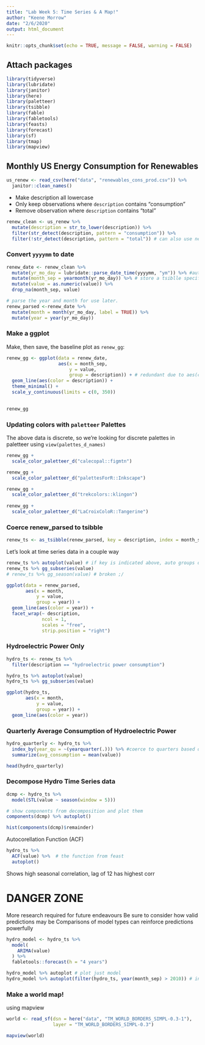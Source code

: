 ```yaml
---
title: "Lab Week 5: Time Series & A Map!"
author: "Keene Morrow"
date: "2/6/2020"
output: html_document
---
```


```r
knitr::opts_chunk$set(echo = TRUE, message = FALSE, warning = FALSE)
```

## Attach packages
```r
library(tidyverse)
library(lubridate)
library(janitor)
library(here)
library(paletteer)
library(tsibble)
library(fable)
library(fabletools)
library(feasts)
library(forecast)
library(sf)
library(tmap)
library(mapview)
```

## Monthly US Energy Consumption for Renewables
```r
us_renew <- read_csv(here("data", "renewables_cons_prod.csv")) %>%
  janitor::clean_names()
```

- Make description all lowercase
- Only keep observations where `description` contains "consumption"
- Remove observation where `description` contains "total"

```r
renew_clean <- us_renew %>%
  mutate(description = str_to_lower(description)) %>%
  filter(str_detect(description, pattern = "consumption")) %>% 
  filter(!str_detect(description, pattern = "total")) # can also use negate = TRUE instead of !
```

### Convert `yyyymm` to date

```r
renew_date <- renew_clean %>%
  mutate(yr_mo_day = lubridate::parse_date_time(yyyymm, "ym")) %>% #automatically adds day as the first of the month
  mutate(month_sep = yearmonth(yr_mo_day)) %>% # store a tsiblle specific class yearmonth in prep
  mutate(value = as.numeric(value)) %>%
  drop_na(month_sep, value)

# parse the year and month for use later.
renew_parsed <-renew_date %>% 
  mutate(month = month(yr_mo_day, label = TRUE)) %>% 
  mutate(year = year(yr_mo_day))

```

### Make a ggplot

Make, then save, the baseline plot as `renew_gg`:

```r
renew_gg <- ggplot(data = renew_date,
                   aes(x = month_sep,
                       y = value,
                       group = description)) + # redundant due to aes(color = description) in next line
  geom_line(aes(color = description)) +
  theme_minimal() +
  scale_y_continuous(limits = c(0, 350))
  

renew_gg
```

### Updating colors with `paletteer` Palettes

The above data is discrete, so we're looking for discrete palettes in paletteer using `view(palettes_d_names)`

```r
renew_gg +
  scale_color_paletteer_d("calecopal::figmtn")

renew_gg +
  scale_color_paletteer_d("palettesForR::Inkscape")

renew_gg +
  scale_color_paletteer_d("trekcolors::klingon")
	
renew_gg +
  scale_color_paletteer_d("LaCroixColoR::Tangerine")
```

### Coerce renew_parsed to tsibble

```r
renew_ts <- as_tsibble(renew_parsed, key = description, index = month_sep)
```

Let's look at time series data in a couple way
```r
renew_ts %>% autoplot(value) # if key is indicated above, auto groups data
renew_ts %>% gg_subseries(value)
# renew_ts %>% gg_season(value) # broken ;/

ggplot(data = renew_parsed,
       aes(x = month,
           y = value,
           group = year)) +
  geom_line(aes(color = year)) +
  facet_wrap(~ description,
             ncol = 1,
             scales = "free",
             strip.position = "right")

```

### Hydroelectric Power Only
```r
hydro_ts <- renew_ts %>%
  filter(description == "hydroelectric power consumption")

hydro_ts %>% autoplot(value)
hydro_ts %>% gg_subseries(value)

ggplot(hydro_ts,
       aes(x = month,
           y = value,
           group = year)) +
  geom_line(aes(color = year))
```

### Quarterly Average Consumption of Hydroelectric Power
```r
hydro_quarterly <- hydro_ts %>%
  index_by(year_qu = ~(yearquarter(.))) %>% #coerce to quarters based on existing key (.)
  summarize(avg_consumption = mean(value))

head(hydro_quarterly)
```

### Decompose Hydro Time Series data

```r
dcmp <- hydro_ts %>%
  model(STL(value ~ season(window = 5)))

# show components from decomposition and plot them
components(dcmp) %>% autoplot()
```

```r
hist(components(dcmp)$remainder)
```

Autocorellation Function (ACF)
```r
hydro_ts %>%
  ACF(value) %>%  # the function from feast
  autoplot()
```
Shows high seasonal correlation, lag of 12 has highest corr

# DANGER ZONE
More research required for future endeavours
Be sure to consider how valid predictions may be
Comparisons of model types can  reinforce predictions powerfully

```r
hydro_model <- hydro_ts %>%
  model(
    ARIMA(value)
  ) %>%
  fabletools::forecast(h = "4 years")

hydro_model %>% autoplot # plot just model
hydro_model %>% autoplot(filter(hydro_ts, year(month_sep) > 2010)) # include data used to make predictions
```


### Make a world map!
using mapview
```r
world <- read_sf(dsn = here("data", "TM_WORLD_BORDERS_SIMPL-0.3-1"),
                 layer = "TM_WORLD_BORDERS_SIMPL-0.3")

mapview(world)
```

